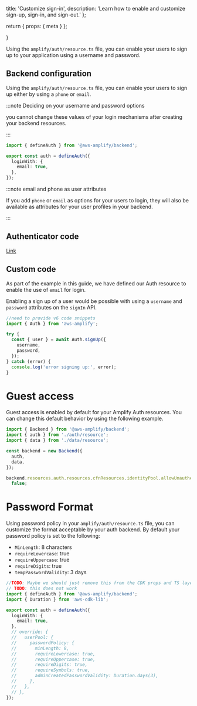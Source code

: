   title: 'Customize sign-in',
  description:
    'Learn how to enable and customize sign-up, sign-in, and sign-out.'
};

  return {
    props: {
      meta
    }
  };

}

Using the `amplify/auth/resource.ts` file, you can enable your users to sign up to your application using a username and password.

## Backend configuration

Using the `amplify/auth/resource.ts` file, you can enable your users to sign up either by using a `phone` or `email`.

:::note Deciding on your username and password options

you cannot change these values of your login mechanisms after creating your backend resources.

:::

```ts title="amplify/auth/resource.ts"
import { defineAuth } from '@aws-amplify/backend';

export const auth = defineAuth({
  loginWith: {
    email: true,
  },
});
```

:::note email and phone as user attributes

If you add `phone` or `email` as options for your users to login, they will also be available as attributes for your user profiles in your backend.

:::

## Authenticator code

[Link](https://ui.docs.amplify.aws/react/connected-components/authenticator/configuration#sign-up-attributes)

## Custom code

As part of the example in this guide, we have defined our Auth resource to enable the use of `email` for login.

Enabling a sign up of a user would be possible with using a `username` and `password` attributes on the `signIn` API.

```ts title="amplify/auth/resource.ts"
//need to provide v6 code snippets
import { Auth } from 'aws-amplify';

try {
  const { user } = await Auth.signUp({
    username,
    password,
  });
} catch (error) {
  console.log('error signing up:', error);
}
```

# Guest access

Guest access is enabled by default for your Amplify Auth resources. You can change this default behavior by using the following example.

```ts title="amplify/backend.ts"
import { Backend } from '@aws-amplify/backend';
import { auth } from './auth/resource';
import { data } from './data/resource';

const backend = new Backend({
  auth,
  data,
});

backend.resources.auth.resources.cfnResources.identityPool.allowUnauthenticatedIdentities =
  false;
```

# Password Format

Using password policy in your `amplify/auth/resource.ts` file, you can customize the format acceptable by your auth backend. By default your password policy is set to the following:

- `MinLength`: 8 characters
- `requireLowercase`: true
- `requireUppercase`: true
- `requireDigits`: true
- `tempPasswordValidity`: 3 days

```ts title="amplify/auth/resource.ts"
//TODO: Maybe we should just remove this from the CDK props and TS layer. Need to discuss this more.
// TODO: this does not work
import { defineAuth } from '@aws-amplify/backend';
import { Duration } from 'aws-cdk-lib';

export const auth = defineAuth({
  loginWith: {
    email: true,
  },
  // override: {
  //   userPool: {
  //     passwordPolicy: {
  //       minLength: 8,
  //       requireLowercase: true,
  //       requireUppercase: true,
  //       requireDigits: true,
  //       requireSymbols: true,
  //       adminCreatedPasswordValidity: Duration.days(3),
  //     },
  //   },
  // },
});
```
